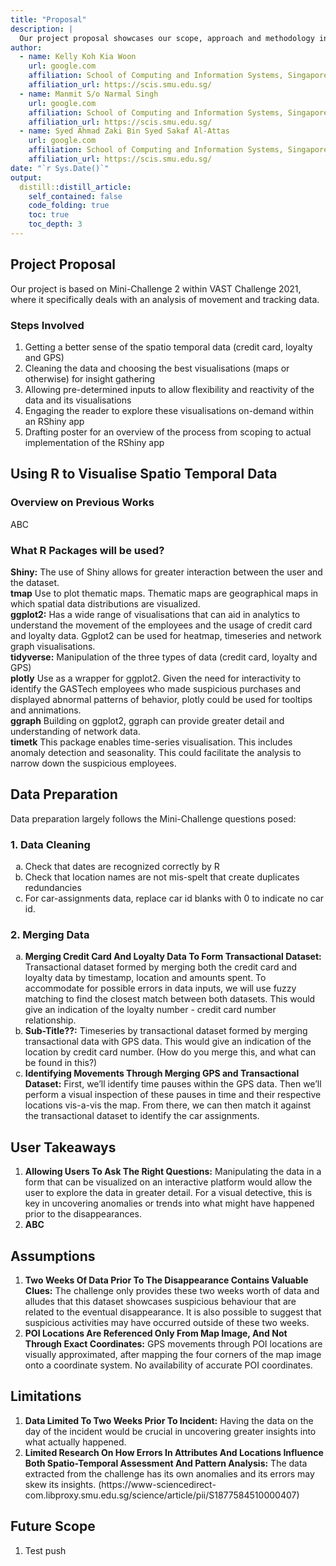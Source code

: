 ```yaml
---
title: "Proposal"
description: |
  Our project proposal showcases our scope, approach and methodology in tackling Mini-Challenge 2 of VAST Challenge 2021.
author:
  - name: Kelly Koh Kia Woon
    url: google.com
    affiliation: School of Computing and Information Systems, Singapore Management University
    affiliation_url: https://scis.smu.edu.sg/
  - name: Manmit S/o Narmal Singh 
    url: google.com
    affiliation: School of Computing and Information Systems, Singapore Management University
    affiliation_url: https://scis.smu.edu.sg/
  - name: Syed Ahmad Zaki Bin Syed Sakaf Al-Attas 
    url: google.com
    affiliation: School of Computing and Information Systems, Singapore Management University
    affiliation_url: https://scis.smu.edu.sg/
date: "`r Sys.Date()`"
output: 
  distill::distill_article:
    self_contained: false
    code_folding: true
    toc: true
    toc_depth: 3
---
```


## Project Proposal  
Our project is based on Mini-Challenge 2 within VAST Challenge 2021, where it specifically deals with an analysis of movement and tracking data.  

### Steps Involved   
1.	Getting a better sense of the spatio temporal data (credit card, loyalty and GPS)
2.	Cleaning the data and choosing the best visualisations (maps or otherwise) for insight gathering
3.	Allowing pre-determined inputs to allow flexibility and reactivity of the data and its visualisations
4.	Engaging the reader to explore these visualisations on-demand within an RShiny app
5.	Drafting poster for an overview of the process from scoping to actual implementation of the RShiny app

## Using R to Visualise Spatio Temporal Data
### Overview on Previous Works
ABC

### What R Packages will be used?
**Shiny:** The use of Shiny allows for greater interaction between the user and the dataset.  
**tmap** Use to plot thematic maps. Thematic maps are geographical maps in which spatial data distributions are visualized.   
**ggplot2:** Has a wide range of visualisations that can aid in analytics to understand the movement of the employees and the usage of credit card and loyalty data. Ggplot2 can be used for heatmap, timeseries and network graph visualisations.  
**tidyverse:** Manipulation of the three types of data (credit card, loyalty and GPS)   
**plotly** Use as a wrapper for ggplot2. Given the need for interactivity to identify the GASTech employees who made suspicious purchases and displayed abnormal patterns of behavior, plotly could be used for tooltips and annimations.  
**ggraph** Building on ggplot2, ggraph can provide greater detail and understanding of network data.  
**timetk** This package enables time-series visualisation. This includes anomaly detection and seasonality. This could facilitate the analysis to narrow down the suspicious employees.  


## Data Preparation  
Data preparation largely follows the Mini-Challenge questions posed:  

### 1. Data Cleaning
a. Check that dates are recognized correctly by R  
b. Check that location names are not mis-spelt that create duplicates redundancies  
c. For car-assignments data, replace car id blanks with 0 to indicate no car id.  

### 2. Merging Data
a. **Merging Credit Card And Loyalty Data To Form Transactional Dataset:** Transactional dataset formed by merging both the credit card and loyalty data by timestamp, location and amounts spent. To accommodate for possible errors in data inputs, we will use fuzzy matching to find the closest match between both datasets. This would give an indication of the loyalty number - credit card number relationship.
b. **Sub-Title??:** Timeseries by transactional dataset formed by merging transactional data with GPS data. This would give an indication of the location by credit card number. (How do you merge this, and what can be found in this?)
c. **Identifying Movements Through Merging GPS and Transactional Dataset:** First, we'll identify time pauses within the GPS data. Then we'll perform a visual inspection of these pauses in time and their respective locations vis-a-vis the map. From there, we can then match it against the transactional dataset to identify the car assignments.



## User Takeaways  
1.	**Allowing Users To Ask The Right Questions:** Manipulating the data in a form that can be visualized on an interactive platform would allow the user to explore the data in greater detail. For a visual detective, this is key in uncovering anomalies or trends into what might have happened prior to the disappearances.  
2.	**ABC**  

## Assumptions  
1.	**Two Weeks Of Data Prior To The Disappearance Contains Valuable Clues:** The challenge only provides these two weeks worth of data and alludes that this dataset showcases suspicious behaviour that are related to the eventual disappearance. It is also possible to suggest that suspicious activities may have occurred outside of these two weeks.  
2.	**POI Locations Are Referenced Only From Map Image, And Not Through Exact Coordinates:** GPS movements through POI locations are visually approximated, after mapping the four corners of the map image onto a coordinate system. No availability of accurate POI coordinates.  

## Limitations  
1.	**Data Limited To Two Weeks Prior To Incident:** Having the data on the day of the incident would be crucial in uncovering greater insights into what actually happened.  
2.	**Limited Research On How Errors In Attributes And Locations Influence Both Spatio-Temporal Assessment And Pattern Analysis:** The data extracted from the challenge has its own anomalies and its errors may skew its insights.   (https://www-sciencedirect-com.libproxy.smu.edu.sg/science/article/pii/S1877584510000407)

## Future Scope  
1. Test push 